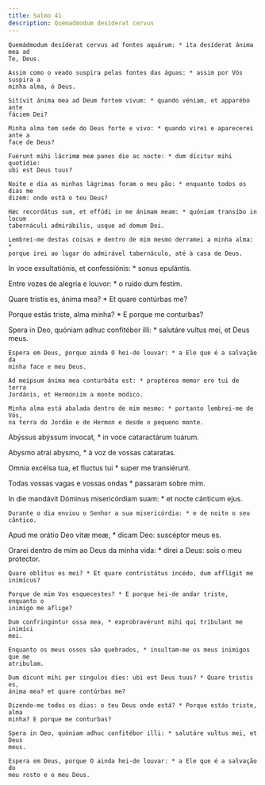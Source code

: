 ```yaml
---
title: Salmo 41
description: Quemadmodum desiderat cervus
---
```


<div class="side-by-side not-content">

    Quemádmodum desíderat cervus ad fontes aquárum: * ita desíderat ánima mea ad
    Te, Deus.

    Assim como o veado suspira pelas fontes das águas: * assim por Vós suspira a
    minha alma, ó Deus.

    Sitívit ánima mea ad Deum fortem vivum: * quando véniam, et apparébo ante
    fáciem Dei?

    Minha alma tem sede do Deus forte e vivo: * quando virei e aparecerei ante a
    face de Deus?

    Fuérunt mihi lácrimæ meæ panes die ac nocte: * dum dícitur mihi quotídie:
    ubi est Deus tuus?

    Noite e dia as minhas lágrimas foram o meu pão: * enquanto todos os dias me
    dizem: onde está o teu Deus?

    Hæc recordátus sum, et effúdi in me ánimam meam: * quóniam transíbo in locum
    tabernáculi admirábilis, usque ad domum Dei.

    Lembrei-me destas coisas e dentro de mim mesmo derramei a minha alma: *
    porque irei ao lugar do admirável tabernáculo, até à casa de Deus.
  </span>

In voce exsultatiónis, et confessiónis: * sonus epulántis.

Entre vozes de alegria e louvor: * o ruído dum festim.

Quare tristis es, ánima mea? * Et quare contúrbas me?

Porque estás triste, alma minha? * E porque me conturbas?

  <span>
    Spera in Deo, quóniam adhuc confitébor illi: * salutáre vultus mei, et Deus
    meus.

    Espera em Deus, porque ainda O hei-de louvar: * a Ele que é a salvação da
    minha face e meu Deus.

    Ad meípsum ánima mea conturbáta est: * proptérea memor ero tui de terra
    Jordánis, et Hermóniim a monte módico.

    Minha alma está abalada dentro de mim mesmo: * portanto lembrei-me de Vós,
    na terra do Jordão e de Hermon e desde o pequeno monte.
  </span>

Abýssus abýssum ínvocat, * in voce cataractárum tuárum.

Abysmo atrai abysmo, * à voz de vossas cataratas.

Omnia excélsa tua, et fluctus tui * super me transiérunt.

Todas vossas vagas e vossas ondas * passaram sobre mim.

  <span>
    In die mandávit Dóminus misericórdiam suam: * et nocte cánticum ejus.

    Durante o dia enviou o Senhor a sua misericórdia: * e de noite o seu
    cântico.
  </span>

Apud me orátio Deo vitæ meæ, * dicam Deo: suscéptor meus es.

  <span>
    Orarei dentro de mim ao Deus da minha vida: * direi a Deus: sois o meu
    protector.

    Quare oblítus es mei? * Et quare contristátus incédo, dum afflígit me
    inimícus?

    Porque de mim Vos esquecestes? * E porque hei-de andar triste, enquanto o
    inimigo me aflige?

    Dum confringúntur ossa mea, * exprobravérunt mihi qui tríbulant me inimíci
    mei.

    Enquanto os meus ossos são quebrados, * insultam-me os meus inimigos que me
    atribulam.

    Dum dicunt mihi per síngulos dies: ubi est Deus tuus? * Quare tristis es,
    ánima mea? et quare contúrbas me?

    Dizendo-me todos os dias: o teu Deus onde está? * Porque estás triste, alma
    minha? E porque me conturbas?

    Spera in Deo, quóniam adhuc confitébor illi: * salutáre vultus mei, et Deus
    meus.

    Espera em Deus, porque O ainda hei-de louvar: * a Ele que é a salvação do
    meu rosto e o meu Deus.

</div>
